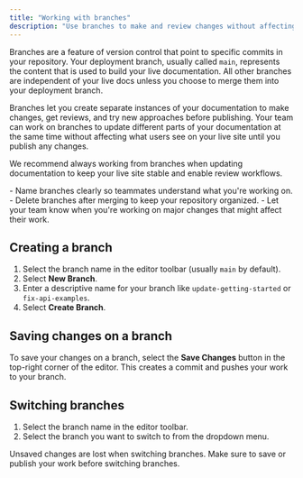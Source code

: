 ```yaml
---
title: "Working with branches"
description: "Use branches to make and review changes without affecting your live documentation"
---
```


Branches are a feature of version control that point to specific commits in your repository. Your deployment branch, usually called `main`, represents the content that is used to build your live documentation. All other branches are independent of your live docs unless you choose to merge them into your deployment branch.

Branches let you create separate instances of your documentation to make changes, get reviews, and try new approaches before publishing. Your team can work on branches to update different parts of your documentation at the same time without affecting what users see on your live site until you publish any changes.

We recommend always working from branches when updating documentation to keep your live site stable and enable review workflows.

<Tip>
  - Name branches clearly so teammates understand what you're working on.
  - Delete branches after merging to keep your repository organized.
  - Let your team know when you're working on major changes that might affect their work.
</Tip>

## Creating a branch

1. Select the branch name in the editor toolbar (usually `main` by default).
2. Select **New Branch**.
3. Enter a descriptive name for your branch like `update-getting-started` or `fix-api-examples`.
4. Select **Create Branch**.

## Saving changes on a branch

To save your changes on a branch, select the **Save Changes** button in the top-right corner of the editor. This creates a commit and pushes your work to your branch.

## Switching branches

1. Select the branch name in the editor toolbar.
2. Select the branch you want to switch to from the dropdown menu.

<Tip>
  Unsaved changes are lost when switching branches. Make sure to save or publish your work before switching branches.
</Tip>

